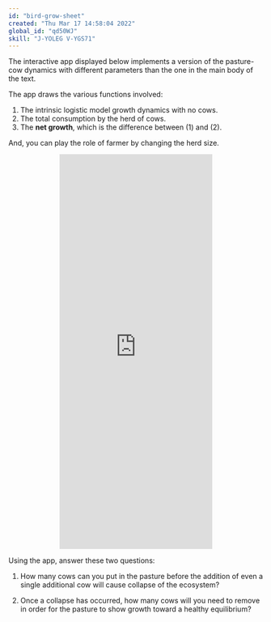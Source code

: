 ```yaml
---
id: "bird-grow-sheet"
created: "Thu Mar 17 14:58:04 2022"
global_id: "qd50WJ"
skill: "J-YOLEG V-YGS71"
---
```


The interactive app displayed below implements a version of the pasture-cow dynamics with different parameters than the one in the main body of the text. 

The app draws the various functions involved:

1. The intrinsic logistic model growth dynamics with no cows.
2. The total consumption by the herd of cows.
3. The **net growth**, which is the difference between (1) and (2).

And, you can play the role of farmer by changing the herd size.

<p style="text-align:center">
<iframe frameborder="0" height="780px" loading="lazy"
        src="https://maa-statprep.shinyapps.io/Grazing_cows/"
        width="60%">
</iframe>
</p>
        
Using the app, answer these two questions:

1. How many cows can you put in the pasture before the addition of even a single additional cow will cause collapse of the ecosystem?

2. Once a collapse has occurred, how many cows will you need to remove in order for the pasture to show growth toward a healthy equilibrium?


